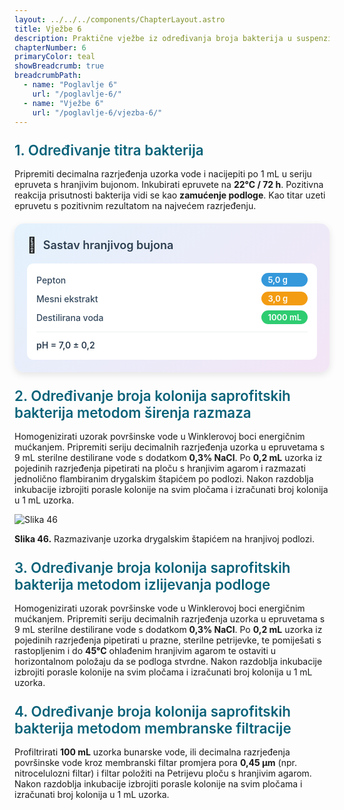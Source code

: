 ```yaml
---
layout: ../../../components/ChapterLayout.astro
title: Vježbe 6
description: Praktične vježbe iz određivanja broja bakterija u suspenziji
chapterNumber: 6
primaryColor: teal
showBreadcrumb: true
breadcrumbPath:
  - name: "Poglavlje 6"
    url: "/poglavlje-6/"
  - name: "Vježbe 6"
    url: "/poglavlje-6/vjezba-6/"
---
```



<h3 style="color: #096279; font-size: 1.4rem; font-weight: 600; margin: 1.5rem 0 1rem 0;">1. Određivanje titra bakterija</h3>

Pripremiti decimalna razrjeđenja uzorka vode i nacijepiti po 1 mL u seriju epruveta s hranjivim bujonom. Inkubirati epruvete na **22°C / 72 h**. Pozitivna reakcija prisutnosti bakterija vidi se kao **zamućenje podloge**. Kao titar uzeti epruvetu s pozitivnim rezultatom na najvećem razrjeđenju.

<div style="max-width: 520px; background: linear-gradient(135deg, #e3f2fd 0%, #f3e5f5 100%); border-radius: 15px; padding: 20px; box-shadow: 0 4px 12px rgba(0,0,0,0.1); margin: 20px auto;">
  <div style="display: flex; align-items: center; margin-bottom: 15px;">
    <span style="font-size: 24px; margin-right: 10px;">🧪</span>
    <h3 style="margin: 0; color: #2c3e50; font-weight: 600; font-size: 18px;">Sastav hranjivog bujona</h3>
  </div>
  <div style="background: white; border-radius: 10px; padding: 15px;">
    <div style="display: grid; grid-template-columns: minmax(0, 1fr) auto; gap: 8px 15px; align-items: center;">
      <span style="font-weight: 500; color: #34495e; font-size: 14px;">Pepton</span>
      <span style="background: #3498db; color: white; padding: 3px 10px; border-radius: 15px; font-size: 13px; font-weight: 600;">5,0 g</span>
      <span style="font-weight: 500; color: #34495e; font-size: 14px;">Mesni ekstrakt</span>
      <span style="background: #f39c12; color: white; padding: 3px 10px; border-radius: 15px; font-size: 13px; font-weight: 600;">3,0 g</span>
      <span style="font-weight: 500; color: #34495e; font-size: 14px;">Destilirana voda</span>
      <span style="background: #2ecc71; color: white; padding: 3px 10px; border-radius: 15px; font-size: 13px; font-weight: 600;">1000 mL</span>
    </div>
    <div style="margin-top: 12px; padding-top: 12px; border-top: 1px solid #ecf0f1;">
      <span style="font-weight: 600; color: #2c3e50; font-size: 14px;">pH = 7,0 ± 0,2</span>
    </div>
  </div>
</div>

<h3 style="color: #096279; font-size: 1.4rem; font-weight: 600; margin: 1.5rem 0 1rem 0;">2. Određivanje broja kolonija saprofitskih bakterija metodom širenja razmaza</h3>

Homogenizirati uzorak površinske vode u Winklerovoj boci energičnim mućkanjem. Pripremiti seriju decimalnih razrjeđenja uzorka u epruvetama s 9 mL sterilne destilirane vode s dodatkom **0,3% NaCl**. Po **0,2 mL** uzorka iz pojedinih razrjeđenja pipetirati na ploču s hranjivim agarom i razmazati jednolično flambiranim drygalskim štapićem po podlozi. Nakon razdoblja inkubacije izbrojiti porasle kolonije na svim pločama i izračunati broj kolonija u 1 mL uzorka.

![Slika 46](/images/slika46.jpg)

**Slika 46.** Razmazivanje uzorka drygalskim štapićem na hranjivoj podlozi.

<h3 style="color: #096279; font-size: 1.4rem; font-weight: 600; margin: 1.5rem 0 1rem 0;">3. Određivanje broja kolonija saprofitskih bakterija metodom izlijevanja podloge</h3>

Homogenizirati uzorak površinske vode u Winklerovoj boci energičnim mućkanjem. Pripremiti seriju decimalnih razrjeđenja uzorka u epruvetama s 9 mL sterilne destilirane vode s dodatkom **0,3% NaCl**. Po **0,2 mL** uzorka iz pojedinih razrjeđenja pipetirati u prazne, sterilne petrijevke, te pomiješati s rastopljenim i do **45°C** ohlađenim hranjivim agarom te ostaviti u horizontalnom položaju da se podloga stvrdne. Nakon razdoblja inkubacije izbrojiti porasle kolonije na svim pločama i izračunati broj kolonija u 1 mL uzorka.

<h3 style="color: #096279; font-size: 1.4rem; font-weight: 600; margin: 1.5rem 0 1rem 0;">4. Određivanje broja kolonija saprofitskih bakterija metodom membranske filtracije</h3>

Profiltrirati **100 mL** uzorka bunarske vode, ili decimalna razrjeđenja površinske vode kroz membranski filtar promjera pora **0,45 μm** (npr. nitrocelulozni filtar) i filtar položiti na Petrijevu ploču s hranjivim agarom. Nakon razdoblja inkubacije izbrojiti porasle kolonije na svim pločama i izračunati broj kolonija u 1 mL uzorka.